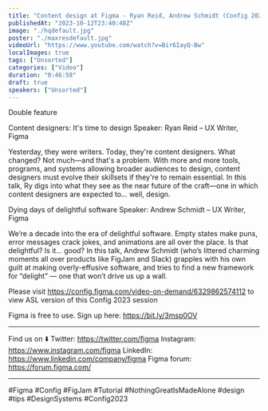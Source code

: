 ```yaml
---
title: "Content design at Figma - Ryan Reid, Andrew Schmidt (Config 2023)"
publishedAt: "2023-10-12T23:40:48Z"
image: "./hqdefault.jpg"
poster: "./maxresdefault.jpg"
videoUrl: "https://www.youtube.com/watch?v=Bir6IayQ-Bw"
localImages: true
tags: ["Unsorted"]
categories: ["Video"]
duration: "0:46:58"
draft: true
speakers: ["Unsorted"]
---
```

Double feature

Content designers: It's time to design
Speaker: Ryan Reid – UX Writer, Figma

Yesterday, they were writers. Today, they're content designers. What changed? Not much—and that's a problem. With more and more tools, programs, and systems allowing broader audiences to design, content designers must evolve their skillsets if they're to remain essential. In this talk, Ry digs into what they see as the near future of the craft—one in which content designers are expected to… well, design.

Dying days of delightful software
Speaker: Andrew Schmidt – UX Writer, Figma

We’re a decade into the era of delightful software. Empty states make puns, error messages crack jokes, and animations are all over the place. Is that delightful? Is it… good? In this talk, Andrew Schmidt (who’s littered charming moments all over products like FigJam and Slack) grapples with his own guilt at making overly-effusive software, and tries to find a new framework for “delight” — one that won’t drive us up a wall.

Please visit https://config.figma.com/video-on-demand/6329862574112 to view ASL version of this Config 2023 session

Figma is free to use. Sign up here: https://bit.ly/3msp0OV

____________________________________________________

Find us on ⬇️
Twitter: https://twitter.com/figma
Instagram: https://www.instagram.com/figma
LinkedIn: https://www.linkedin.com/company/figma
Figma forum: https://forum.figma.com/

____________________________________________________


#Figma #Config #FigJam #Tutorial #NothingGreatIsMadeAlone #design #tips #DesignSystems #Config2023
